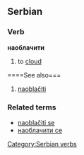 ==Serbian==
===Verb===
'''наоблачити'''
#to [[cloud]]
====See also===
#[[naoblačiti]]
===Related terms===
*[[naoblačiti se]]
*[[наоблачити се]]
[[Category:Serbian verbs]]